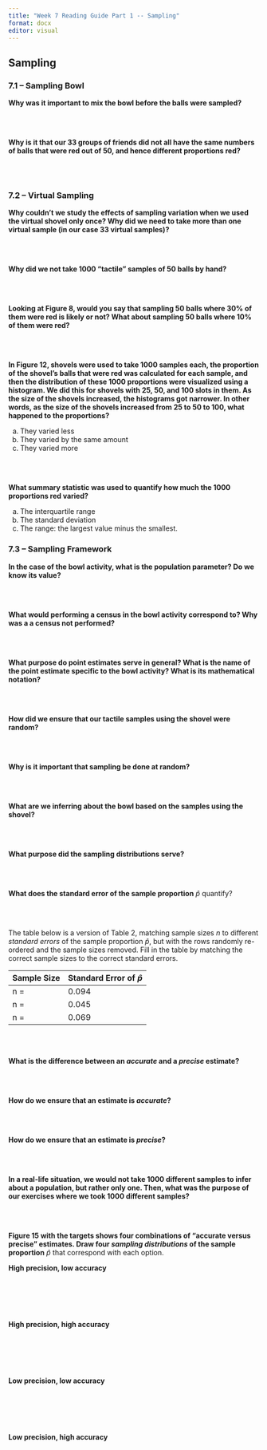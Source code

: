 ```yaml
---
title: "Week 7 Reading Guide Part 1 -- Sampling"
format: docx
editor: visual
---
```


## Sampling

### 7.1 -- Sampling Bowl

**Why was it important to mix the bowl before the balls were sampled?**

</br> </br>

**Why is it that our 33 groups of friends did not all have the same numbers of balls that were red out of 50, and hence different proportions red?**

</br> </br>

### 7.2 -- Virtual Sampling

**Why couldn't we study the effects of sampling variation when we used the virtual shovel only once? Why did we need to take more than one virtual sample (in our case 33 virtual samples)?**

</br> </br>

**Why did we not take 1000 "tactile" samples of 50 balls by hand?**

</br> </br>

**Looking at Figure 8, would you say that sampling 50 balls where 30% of them were red is likely or not? What about sampling 50 balls where 10% of them were red?**

</br> </br>

**In Figure 12, shovels were used to take 1000 samples each, the proportion of the shovel's balls that were red was calculated for each sample, and then the distribution of these 1000 proportions were visualized using a histogram. We did this for shovels with 25, 50, and 100 slots in them. As the size of the shovels increased, the histograms got narrower. In other words, as the size of the shovels increased from 25 to 50 to 100, what happened to the proportions?**

a.  They varied less
b.  They varied by the same amount
c.  They varied more

</br> </br>

**What summary statistic was used to quantify how much the 1000 proportions red varied?**

a.  The interquartile range
b.  The standard deviation
c.  The range: the largest value minus the smallest.

### 7.3 -- Sampling Framework

**In the case of the bowl activity, what is the population parameter? Do we know its value?**

</br> </br>

**What would performing a census in the bowl activity correspond to? Why was a a census not performed?**

</br> </br>

**What purpose do point estimates serve in general? What is the name of the point estimate specific to the bowl activity? What is its mathematical notation?**

</br> </br>

**How did we ensure that our tactile samples using the shovel were random?**

</br> </br>

**Why is it important that sampling be done at random?**

</br> </br>

**What are we inferring about the bowl based on the samples using the shovel?**

</br> </br>

**What purpose did the sampling distributions serve?**

</br> </br>

**What does the standard error of the sample proportion** $\hat{p}$ quantify?

</br> </br>

The table below is a version of Table 2, matching sample sizes $n$ to different *standard errors* of the sample proportion $\widehat{p}$, but with the rows randomly re-ordered and the sample sizes removed. Fill in the table by matching the correct sample sizes to the correct standard errors.

| Sample Size | Standard Error of $\widehat{p}$ |
|-------------|---------------------------------|
| n =         | 0.094                           |
| n =         | 0.045                           |
| n =         | 0.069                           |

</br> </br>

**What is the difference between an *accurate* and a *precise* estimate?**

</br> </br>

**How do we ensure that an estimate is *accurate*?**

</br> </br>

**How do we ensure that an estimate is *precise*?**

</br> </br>

**In a real-life situation, we would not take 1000 different samples to infer about a population, but rather only one. Then, what was the purpose of our exercises where we took 1000 different samples?**

</br> </br>

**Figure 15 with the targets shows four combinations of "accurate versus precise" estimates. Draw four *sampling distributions* of the sample proportion** $\widehat{p}$ that correspond with each option.

**High precision, low accuracy**

</br> </br> </br> </br>

**High precision, high accuracy**

</br> </br> </br> </br>

**Low precision, low accuracy**

</br> </br> </br> </br>

**Low precision, high accuracy**

</br> </br> </br> </br>
